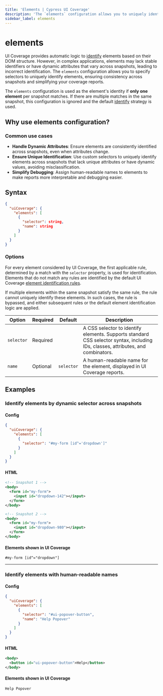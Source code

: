 ```yaml
---
title: 'Elements | Cypress UI Coverage'
description: 'The `elements` configuration allows you to uniquely identify elements in UI Coverage using custom logic.'
sidebar_label: elements
---
```


# elements

<UICovAddon />

UI Coverage provides automatic logic to [identify](/ui-coverage/core-concepts/element-identification) elements based on their DOM structure. However, in complex applications, elements may lack stable identifiers or have dynamic attributes that vary across snapshots, leading to incorrect identification. The `elements` configuration allows you to specify selectors to uniquely identify elements, ensuring consistency across snapshots and simplifying your coverage reports.

The `elements` configuration is used as the element's identity if **only one element** per snapshot matches. If there are multiple matches in the same snapshot, this configuration is ignored and the default [identify](/ui-coverage/core-concepts/element-identification) strategy is used.

## Why use elements configuration?

### Common use cases

- **Handle Dynamic Attributes**: Ensure elements are consistently identified across snapshots, even when attributes change.
- **Ensure Unique Identification**: Use custom selectors to uniquely identify elements across snapshots that lack unique attributes or have dynamic values, avoiding misclassification.
- **Simplify Debugging**: Assign human-readable names to elements to make reports more interpretable and debugging easier.

## Syntax

```json
{
  "uiCoverage": {
    "elements": [
      {
        "selector": string,
        "name": string
      }
    ]
  }
}
```

### Options

For every element considered by UI Coverage, the first applicable rule, determined by a match with the `selector` property, is used for identification. Elements that do not match any rules are identified by the default UI Coverage [element identification rules](/ui-coverage/core-concepts/element-identification).

If multiple elements within the same snapshot satisfy the same rule, the rule cannot uniquely identify these elements. In such cases, the rule is bypassed, and either subsequent rules or the default element identification logic are applied.

Option | Required | Default | Description
-- | -- | -- | --
`selector` | Required | | A CSS selector to identify elements. Supports standard CSS selector syntax, including IDs, classes, attributes, and combinators.
`name` | Optional | `selector` | A human-readable name for the element, displayed in UI Coverage reports.

## Examples

### Identify elements by dynamic selector across snapshots

#### Config

```json
{
  "uiCoverage": {
    "elements": [
      {
        "selector": "#my-form [id^='dropdown']"
      }
    ]
  }
}
```

#### HTML

```xml
<!-- Snapshot 1 -->
<body>
  <form id="my-form">
    <input id="dropdown-142"></input>
  </form>
</body>

<!-- Snapshot 2 -->
<body>
  <form id="my-form">
    <input id="dropdown-980"></input>
  </form>
</body>
```

#### Elements shown in UI Coverage

```
#my-form [id^="dropdown"]
```

---

### Identify elements with human-readable names

#### Config

```json
{
  "uiCoverage": {
    "elements": [
      {
        "selector": "#ui-popover-button",
        "name": "Help Popover"
      }
    ]
  }
}
```

#### HTML

```xml
<body>
  <button id="ui-popover-button">Help</button>
</body>
```

#### Elements shown in UI Coverage

```
Help Popover
```
